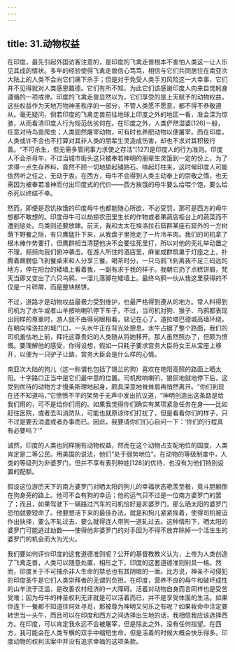 ```yaml
---
---
---
```

title: 31.动物权益
---




在印度，最先引起外国访客注意的，是印度的飞禽走兽根本不害怕人类这一让人乐见其成的情状。多年的经验使得飞禽走兽信心笃笃，相信与它们共同居住在南亚次大陆上的人类不会向它们痛下杀手；但是对于免受人类手刃风险这一大幸事，它们并不见得就对人类感恩戴德。它们有所不知，为此它们该感谢印度人向来自觉躬身遵循的一项戒律。印度的飞禽走兽显然以为，它们享受的是上天赋予的动物权益，这些权益作为天地万物神圣秩序的一部分，不管人类愿不愿意，都不得不恭敬遵从。毫无疑问，倘若印度的飞禽走兽前往地球上印度之外的地区一看，准会深为惊骇，从而看清印度人行为规范优劣何在。在印度之外，人类俨然湿婆[126]一般，任意对待鸟兽爬虫；人类固然屠宰动物，可有时也养肥动物以便屠宰。而在印度，人类或许不会也不打算对其非人类的朋辈生灵造成伤害，却也不求对其积极行善。“不可杀生，但无需多管闲事力求使之存活”[127]是印度人的行为准则。印度人不会杀母牛，不过当城市街头这只被奉若神明的朋辈生灵饿到一定的份上，为了求得一点生存养料，竟然不顾一切地舔起铺路石、啃起灯柱来，这时候印度人可能依然听之任之，无动于衷。在西方，母牛不会得到人类主动奉上的崇敬之情，也无需因为被奉若准神而付出印度式的代价——西方挨饿的母牛要么给喂个饱，要么给杀死以终结不幸。

然而，即便是忍饥挨饿的印度母牛也都能随心所欲，不必受罚，那可是西方的母牛想都不敢想的。印度母牛可以劫掠农田里生长的作物或者果蔬店柜台上的蔬菜而不遭到惩处。鸟类则还要放肆。前天，我和太太在埃洛拉石窟群某座石窟外的一方树荫下野餐之际，有只鹰猛扑下来，从我盘子里抢走了一片冷羊肉。我们的司机拿了根木棒作势要打，但鹰群相当清楚他决不会要往死里打，所以对他的无礼举动置之不理，频频向我们俯冲袭击。在游人所住的酒店里，麻雀成群筑巢于灯座之上，扑腾着翅膀低飞到餐桌来和人分享三餐。喝茶时分，一只乌鸦飞到离我不足三码远的地方，停在阳台的矮墙上看着我，一副有求于我的样子。我朝它扔了点糕饼屑，梵天当即又变出了六只乌鸦，一溜儿落脚在矮墙上。最终乌鸦一伙从我这里获得的不仅是一片碎屑，而是整块糕饼。

不过，道路才是动物权益最极力受到维护，也最严格得到遵从的地方。常人料得到司机为了水牛或者山羊按响喇叭停下车子，不过，当司机对狗、猴子、乌鸦都表现出同样的尊重时，游人就不由得另眼相看，铭记在心了。道拉塔巴德城高墙环绕，在朝向埃洛拉的城门口，一头水牛正在背光处憩息。水牛占据了整个路面，我们的司机羞怯地上前，拜托这尊贵妇的人类随从将她移开。那人虽然照办了，但颇为愤慨。要理解他的感受，你得设想，假如一只耗子要求宫务大臣将女王从宝座上移开，以便为一只驴子让路，宫务大臣会是什么样的心情。

南亚次大陆的狗儿（这一称谓也包括了锡兰的狗）喜欢在艳阳高照的路面上晒太阳。十字路口正当中是它们最中意的位置。司机揿响喇叭，狼狈地就地停下后，这受到优待的动物方才慢条斯理地起身，颇具深意地耸耸肩再悄然离开。“你们到现在还不知道吗，”它愤愤不平的架势于无声中发出抗议道，“神明创造出这条路是给我们用的，可不是给你们用的。如果我觉得你们确实有某项紧急任务在身——比如赶往医院，或者去叫消防队，可能也就原谅你们打扰了，但是看看你们的样子，只不过是要去消遣或者办事而已。因此，我要请你们扪心自问一下：‘你们的行程真有必要吗？’”

诚然，印度的人类也同样拥有动物权益，然而在这个动物占支配地位的国度，人类肯定是二等公民。用美国的说法，他们“处于弱势地位”。在动物的等级制度中，人类的等级列为非婆罗门，但并不享有表列种姓[128]的优待，也没有为他们特别设置的配额。

假设这位游历天下的南方婆罗门对晒太阳的狗儿的幸福状态艳羡至极，竟斗胆躺倒在狗身旁的路上。他可不会有狗的幸运；他的运气只不过是一位南方婆罗门的罢了；而且，如果驾驶下一辆路过汽车的司机恰好是非婆罗门，那么晒太阳的婆罗门恐怕就要短命了。他要想活下来的最佳办法，就是和狗儿紧紧挨着，使得司机被迫作出抉择，要么不轧过去，要么就得连人带狗一道轧过去。这种情形下，晒太阳的婆罗门可能逃过劫数——使得他非婆罗门的对手因为不得不放弃除掉一个活生生的婆罗门的机会而大为光火。

我们要如何评价印度的这套道德准则呢？公开的基督教教义认为，上帝为人类创造了飞禽走兽，人类可以随意处置，相形之下，印度的这套道德准则别具一格。然而，印度关于不可捕杀非人生命的禁忌也有其阴暗的一面。比方说，神圣不可侵犯的印度圣牛是它们人类崇拜者的无谓的负担。在印度，营养不良的母牛和破坏成性的山羊流于泛滥，是改善农村经济的一大障碍。活着对动物自身而言同样也是受苦受难；因为母牛的神圣权利无非就是可以活着而已，并不是享受体面的生活。如果你连下一餐都不知道往何处寻觅，那被尊为神明又何乐之有呢？如果我命中注定要转世当一头牛，而且可以在印度和西方之间选择出生地的话，我相信我应该选择西方。在印度，可以肯定我永远不会被屠宰，但是除此之外，没有任何指望。在西方，我可能会在人类专横的双手中缩短生命，但是活着的时候大概会快乐得多。印度动物的权利法案中并没有追求幸福的这项条款。